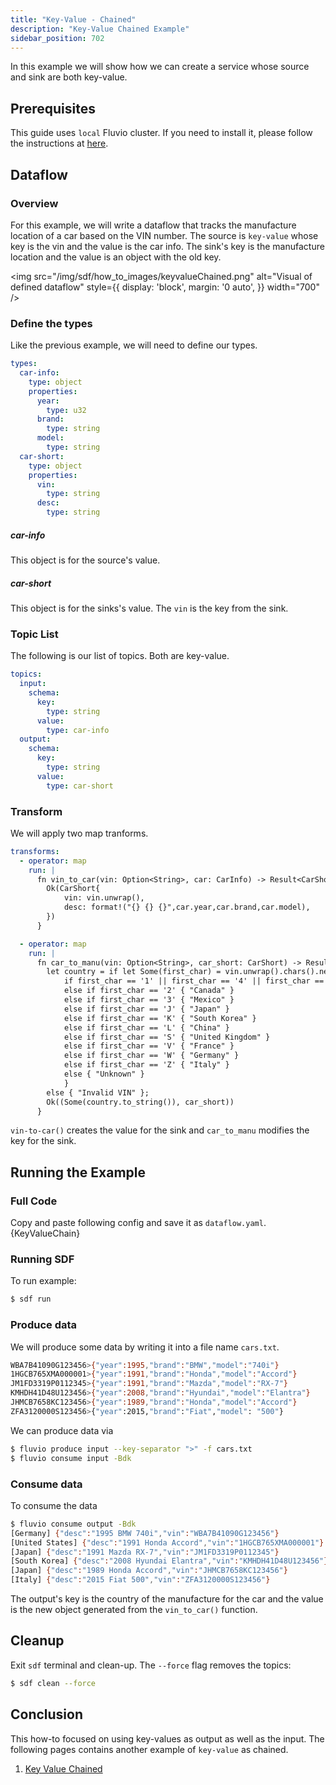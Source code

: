 ```yaml
---
title: "Key-Value - Chained"
description: "Key-Value Chained Example"
sidebar_position: 702
---
```



In this example we will show how we can create a service whose source and sink are both key-value.
## Prerequisites

This guide uses `local` Fluvio cluster. If you need to install it, please follow the instructions at [here][installation].

## Dataflow

### Overview
For this example, we will write a dataflow that tracks the manufacture location of a car based on the VIN number. The source is `key-value` whose key is the vin and the value is the car info. The sink's key is the manufacture location and the value is an object with the old key.

<img src="/img/sdf/how_to_images/keyvalueChained.png" alt="Visual of defined dataflow"  style={{ display: 'block', margin: '0 auto', }} width="700" />

### Define the types

Like the previous example, we will need to define our types.

```YAML
types:
  car-info:
    type: object
    properties:
      year:
        type: u32 
      brand:
        type: string
      model:
        type: string
  car-short:
    type: object
    properties:
      vin:
        type: string
      desc:
        type: string
```
##### car-info
This object is for the source's value.
##### car-short
This object is for the sinks's value. The `vin` is the key from the sink.


### Topic List
The following is our list of topics. Both are key-value.
```YAML
topics:
  input:
    schema:
      key:
        type: string
      value:
        type: car-info
  output:
    schema:
      key:
        type: string
      value:
        type: car-short
```


### Transform
We will apply two map tranforms. 

```YAML
transforms:
  - operator: map
    run: |
      fn vin_to_car(vin: Option<String>, car: CarInfo) -> Result<CarShort> {
        Ok(CarShort{
            vin: vin.unwrap(),
            desc: format!("{} {} {}",car.year,car.brand,car.model),
        })
      }

  - operator: map
    run: |
      fn car_to_manu(vin: Option<String>, car_short: CarShort) -> Result<(Option<String>, CarShort)> {
        let country = if let Some(first_char) = vin.unwrap().chars().next() {
            if first_char == '1' || first_char == '4' || first_char == '5' { "United States" } 
            else if first_char == '2' { "Canada" } 
            else if first_char == '3' { "Mexico" } 
            else if first_char == 'J' { "Japan" } 
            else if first_char == 'K' { "South Korea" } 
            else if first_char == 'L' { "China" } 
            else if first_char == 'S' { "United Kingdom" } 
            else if first_char == 'V' { "France" } 
            else if first_char == 'W' { "Germany" } 
            else if first_char == 'Z' { "Italy" } 
            else { "Unknown" }
            } 
        else { "Invalid VIN" };
        Ok((Some(country.to_string()), car_short))
      }
```
`vin-to-car()` creates the value for the sink and `car_to_manu` modifies the key for the sink.

## Running the Example
### Full Code
Copy and paste following config and save it as `dataflow.yaml`.
<CodeBlock language="yaml">{KeyValueChain}</CodeBlock>

### Running SDF
To run example:
```bash copy="cmd"
$ sdf run
```

### Produce data
We will produce some data by writing it into a file name `cars.txt`.
```bash 
WBA7B41090G123456>{"year":1995,"brand":"BMW","model":"740i"}
1HGCB765XMA000001>{"year":1991,"brand":"Honda","model":"Accord"}
JM1FD3319P0112345>{"year":1991,"brand":"Mazda","model":"RX-7"}
KMHDH41D48U123456>{"year":2008,"brand":"Hyundai","model":"Elantra"}
JHMCB7658KC123456>{"year":1989,"brand":"Honda","model":"Accord"}
ZFA3120000S123456>{"year":2015,"brand":"Fiat","model": "500"}
```

We can produce data via
```bash copy="cmd"
$ fluvio produce input --key-separator ">" -f cars.txt
$ fluvio consume input -Bdk
```

### Consume data
To consume the data
```bash copy="cmd"
$ fluvio consume output -Bdk
[Germany] {"desc":"1995 BMW 740i","vin":"WBA7B41090G123456"}
[United States] {"desc":"1991 Honda Accord","vin":"1HGCB765XMA000001"}
[Japan] {"desc":"1991 Mazda RX-7","vin":"JM1FD3319P0112345"}
[South Korea] {"desc":"2008 Hyundai Elantra","vin":"KMHDH41D48U123456"}
[Japan] {"desc":"1989 Honda Accord","vin":"JHMCB7658KC123456"}
[Italy] {"desc":"2015 Fiat 500","vin":"ZFA3120000S123456"}
```

The output's key is the country of the manufacture for the car and the value is the new object generated from the `vin_to_car()` function.

## Cleanup

Exit `sdf` terminal and clean-up. The `--force` flag removes the topics:

```bash copy="cmd"
$ sdf clean --force
```


## Conclusion

This how-to focused on using key-values as output as well as the input. The following pages contains another example of `key-value` as chained.
1. [Key Value Chained][key_value_chain]


[installation]: /docs/fluvio/quickstart#install-fluvio
[arrow]: ../concepts/sql.mdx#dataframe-states
[key_value_chain]: https://github.com/infinyon/stateful-dataflows-examples/tree/main/primitives/key-value/chained